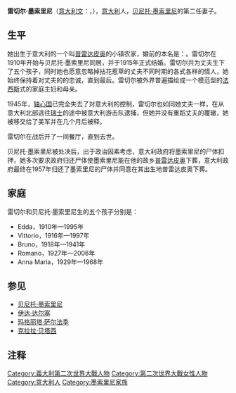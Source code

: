 {{Infobox person
|name=雷切尔·墨索里尼
|image=[[File:Portrait_-_Rachele_Guidi.jpg|200px]]
|birth_date={{birth date|1890|4|11}}
|birth_place={{flag|Italy|1861}}[[普雷達皮奧|普雷達皮奧]]
|death_date={{death date and age|1979|1|30|1890|4|11}}
|death_place={{ITA}}[[弗利_(義大利)|弗利]]
|spouse=[[贝尼托·墨索里尼|贝尼托·墨索里尼]]
}}
'''雷切尔·墨索里尼'''（[[意大利语|意大利文]]：'''{{lang|it|Rachele Guidi Mussolini}}'''，{{bd|1890年|4月11日|1979年|1月30日}}），[[意大利|意大利]]人，[[贝尼托·墨索里尼|贝尼托·墨索里尼]]的第二任妻子。

==生平==
她出生于意大利的一个叫[[普雷达皮奥|普雷达皮奥]]的小镇农家，婚前的本名是：'''{{lang|it|Rachele Guidi}}'''。雷切尔在1910年开始与贝尼托·墨索里尼同居，并于1915年正式结婚。雷切尔共为丈夫生下了五个孩子，同时她也愿意忽略掉拈花惹草的丈夫不同时期的各式各样的情人，她始终保持着对丈夫的的忠诚，直到最后。雷切尔被外界普遍描绘成一个模范型的[[法西斯主义|法西斯]]式的家庭主妇和母亲。

1945年，[[轴心国|轴心国]]已完全失去了对意大利的控制，雷切尔也如同她丈夫一样，在从意大利北部逃往[[瑞士|瑞士]]的途中被意大利游击队逮捕，但她并没有重蹈丈夫的覆辙，她被移交给了美军并在几个月后被释。

雷切尔在战后开了一间餐厅，直到去世。

贝尼托·墨索里尼被处决后，出于政治因素考虑，意大利政府将墨索里尼的尸体扣押，她多次要求政府归还尸体使墨索里尼能在他的故乡[[普雷达皮奥|普雷达皮奥]]下葬，意大利政府最终在1957年归还了墨索里尼的尸体并同意在其出生地普雷达皮奥下葬。

== 家庭 ==
雷切尔和贝尼托·墨索里尼生的五个孩子分别是：
* Edda，1910年—1995年
* Vittorio，1916年—1997年
* Bruno，1918年—1941年
* Romano，1927年—2006年
* Anna Maria，1929年—1968年

== 参见 ==
* [[贝尼托·墨索里尼|贝尼托·墨索里尼]]
* [[伊达·达尔塞|伊达·达尔塞]]
* [[玛格丽塔·萨尔法季|玛格丽塔·萨尔法季]]
* [[克拉拉·贝塔西|克拉拉·贝塔西]]

== 注释 ==
{{reflist}}

{{Authority control}}
{{DEFAULTSORT:Mussolini, Rachele}}

[[Category:義大利第二次世界大戰人物|Category:義大利第二次世界大戰人物]]
[[Category:第二次世界大戰女性人物|Category:第二次世界大戰女性人物]]
[[Category:意大利人|Category:意大利人]]
[[Category:墨索里尼家族|Category:墨索里尼家族]]
